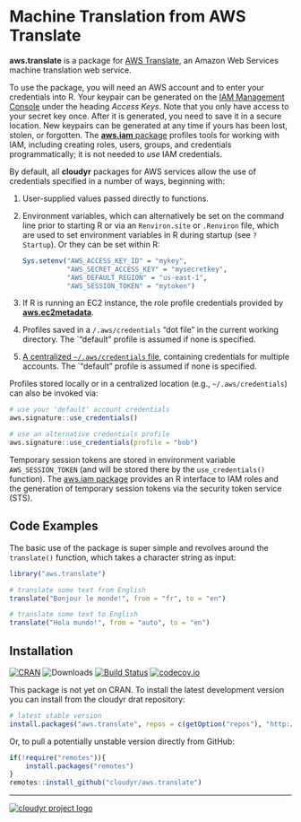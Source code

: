 # Machine Translation from AWS Translate

**aws.translate** is a package for [AWS Translate](https://aws.amazon.com/translate/), an Amazon Web Services machine translation web service.

To use the package, you will need an AWS account and to enter your credentials into R. Your keypair can be generated on the [IAM Management Console](https://aws.amazon.com/) under the heading *Access Keys*. Note that you only have access to your secret key once. After it is generated, you need to save it in a secure location. New keypairs can be generated at any time if yours has been lost, stolen, or forgotten. The [**aws.iam** package](https://github.com/cloudyr/aws.iam) profiles tools for working with IAM, including creating roles, users, groups, and credentials programmatically; it is not needed to *use* IAM credentials.

By default, all **cloudyr** packages for AWS services allow the use of credentials specified in a number of ways, beginning with:

 1. User-supplied values passed directly to functions.
 2. Environment variables, which can alternatively be set on the command line prior to starting R or via an `Renviron.site` or `.Renviron` file, which are used to set environment variables in R during startup (see `? Startup`). Or they can be set within R:
 
    ```R
    Sys.setenv("AWS_ACCESS_KEY_ID" = "mykey",
               "AWS_SECRET_ACCESS_KEY" = "mysecretkey",
               "AWS_DEFAULT_REGION" = "us-east-1",
               "AWS_SESSION_TOKEN" = "mytoken")
    ```
 3. If R is running an EC2 instance, the role profile credentials provided by [**aws.ec2metadata**](https://cran.r-project.org/package=aws.ec2metadata).
 4. Profiles saved in a `/.aws/credentials` "dot file" in the current working directory. The `"default" profile is assumed if none is specified.
 5. [A centralized `~/.aws/credentials` file](https://blogs.aws.amazon.com/security/post/Tx3D6U6WSFGOK2H/A-New-and-Standardized-Way-to-Manage-Credentials-in-the-AWS-SDKs), containing credentials for multiple accounts. The `"default" profile is assumed if none is specified.

Profiles stored locally or in a centralized location (e.g., `~/.aws/credentials`) can also be invoked via:

```R
# use your 'default' account credentials
aws.signature::use_credentials()

# use an alternative credentials profile
aws.signature::use_credentials(profile = "bob")
```

Temporary session tokens are stored in environment variable `AWS_SESSION_TOKEN` (and will be stored there by the `use_credentials()` function). The [aws.iam package](https://github.com/cloudyr/aws.iam/) provides an R interface to IAM roles and the generation of temporary session tokens via the security token service (STS).


## Code Examples

The basic use of the package is super simple and revolves around the `translate()` function, which takes a character string as input:

```r
library("aws.translate")

# translate some text from English
translate("Bonjour le monde!", from = "fr", to = "en")

# translate some text to English
translate("Hola mundo!", from = "auto", to = "en")
```

## Installation

[![CRAN](https://www.r-pkg.org/badges/version/aws.translate)](https://cran.r-project.org/package=aws.translate)
![Downloads](https://cranlogs.r-pkg.org/badges/aws.translate)
[![Build Status](https://travis-ci.org/cloudyr/aws.translate.png?branch=master)](https://travis-ci.org/cloudyr/aws.translate)
[![codecov.io](https://codecov.io/github/cloudyr/aws.translate/coverage.svg?branch=master)](https://codecov.io/github/cloudyr/aws.translate?branch=master)

This package is not yet on CRAN. To install the latest development version you can install from the cloudyr drat repository:

```R
# latest stable version
install.packages("aws.translate", repos = c(getOption("repos"), "http://cloudyr.github.io/drat"))
```

Or, to pull a potentially unstable version directly from GitHub:

```R
if(!require("remotes")){
    install.packages("remotes")
}
remotes::install_github("cloudyr/aws.translate")
```

---
[![cloudyr project logo](http://i.imgur.com/JHS98Y7.png)](https://github.com/cloudyr)
